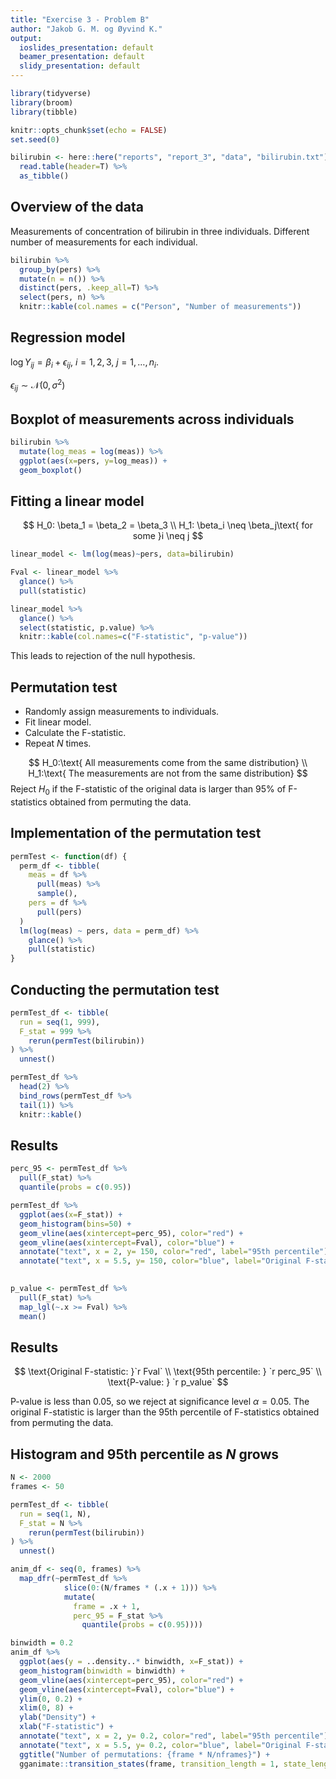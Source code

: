 ```yaml
---
title: "Exercise 3 - Problem B"
author: "Jakob G. M. og Øyvind K."
output:
  ioslides_presentation: default
  beamer_presentation: default
  slidy_presentation: default
---
```


```r
library(tidyverse)
library(broom)
library(tibble)

knitr::opts_chunk$set(echo = FALSE)
set.seed(0)

bilirubin <- here::here("reports", "report_3", "data", "bilirubin.txt") %>%
  read.table(header=T) %>%
  as_tibble()
```

## Overview of the data

Measurements of concentration of bilirubin in three individuals. Different number of measurements for each individual.

```r
bilirubin %>%
  group_by(pers) %>% 
  mutate(n = n()) %>% 
  distinct(pers, .keep_all=T) %>%
  select(pers, n) %>%
  knitr::kable(col.names = c("Person", "Number of measurements"))
```

## Regression model

$\log Y_{ij} = \beta_{i} + \epsilon_{ij}$,\ $i = 1,2,3$,\ $j = 1,\ldots,n_i$. 

$\epsilon_{ij} \sim \mathcal{N}(0, \sigma^2)$


## Boxplot of measurements across individuals

```r
bilirubin %>%
  mutate(log_meas = log(meas)) %>%
  ggplot(aes(x=pers, y=log_meas)) +
  geom_boxplot()
```



## Fitting a linear model

$$
H_0: \beta_1 = \beta_2 = \beta_3 \\
H_1: \beta_i \neq \beta_j\text{ for some }i \neq j
$$


```r
linear_model <- lm(log(meas)~pers, data=bilirubin)

Fval <- linear_model %>%
  glance() %>%
  pull(statistic)

linear_model %>%
  glance() %>%
  select(statistic, p.value) %>% 
  knitr::kable(col.names=c("F-statistic", "p-value"))
```

This leads to rejection of the null hypothesis.


## Permutation test

- Randomly assign measurements to individuals. 
- Fit linear model.
- Calculate the F-statistic.
- Repeat $N$ times.

$$
H_0:\text{ All measurements come from the same distribution} \\
H_1:\text{ The measurements are not from the same distribution}
$$
Reject $H_0$ if the F-statistic of the original data is larger than $95\%$ of F-statistics obtained from permuting the data. 

## Implementation of the permutation test

```r
permTest <- function(df) {
  perm_df <- tibble(
    meas = df %>%
      pull(meas) %>%
      sample(),
    pers = df %>%
      pull(pers)
  )
  lm(log(meas) ~ pers, data = perm_df) %>%
    glance() %>%
    pull(statistic)
}
```

## Conducting the permutation test

```r
permTest_df <- tibble(
  run = seq(1, 999),
  F_stat = 999 %>%
    rerun(permTest(bilirubin))
) %>%
  unnest()
```

```r
permTest_df %>%
  head(2) %>%
  bind_rows(permTest_df %>%
  tail(1)) %>%
  knitr::kable()
```


## Results

```r
perc_95 <- permTest_df %>%
  pull(F_stat) %>% 
  quantile(probs = c(0.95))

permTest_df %>%
  ggplot(aes(x=F_stat)) +
  geom_histogram(bins=50) +
  geom_vline(aes(xintercept=perc_95), color="red") +
  geom_vline(aes(xintercept=Fval), color="blue") +
  annotate("text", x = 2, y= 150, color="red", label="95th percentile") +
  annotate("text", x = 5.5, y= 150, color="blue", label="Original F-statistic")
  

p_value <- permTest_df %>%
  pull(F_stat) %>%
  map_lgl(~.x >= Fval) %>%
  mean()
```

## Results

$$
\text{Original F-statistic: }`r Fval` \\
\text{95th percentile: }  `r perc_95` \\
\text{P-value: } `r p_value`
$$

P-value is less than $0.05$, so we reject at significance level $\alpha = 0.05$. The original F-statistic is larger than the 95th percentile of F-statistics obtained from permuting the data. 

## Histogram and 95th percentile as $N$ grows

```r
N <- 2000
frames <- 50

permTest_df <- tibble(
  run = seq(1, N),
  F_stat = N %>%
    rerun(permTest(bilirubin))
) %>%
  unnest()

anim_df <- seq(0, frames) %>%
  map_dfr(~permTest_df %>%
            slice(0:(N/frames * (.x + 1))) %>%
            mutate(
              frame = .x + 1,
              perc_95 = F_stat %>%
                quantile(probs = c(0.95))))

binwidth = 0.2
anim_df %>%
  ggplot(aes(y = ..density..* binwidth, x=F_stat)) +
  geom_histogram(binwidth = binwidth) +
  geom_vline(aes(xintercept=perc_95), color="red") + 
  geom_vline(aes(xintercept=Fval), color="blue") +
  ylim(0, 0.2) +
  xlim(0, 8) +
  ylab("Density") + 
  xlab("F-statistic") + 
  annotate("text", x = 2, y= 0.2, color="red", label="95th percentile") +
  annotate("text", x = 5.5, y= 0.2, color="blue", label="Original F-statistic") +
  ggtitle("Number of permutations: {frame * N/nframes}") + 
  gganimate::transition_states(frame, transition_length = 1, state_length = 1)
```

